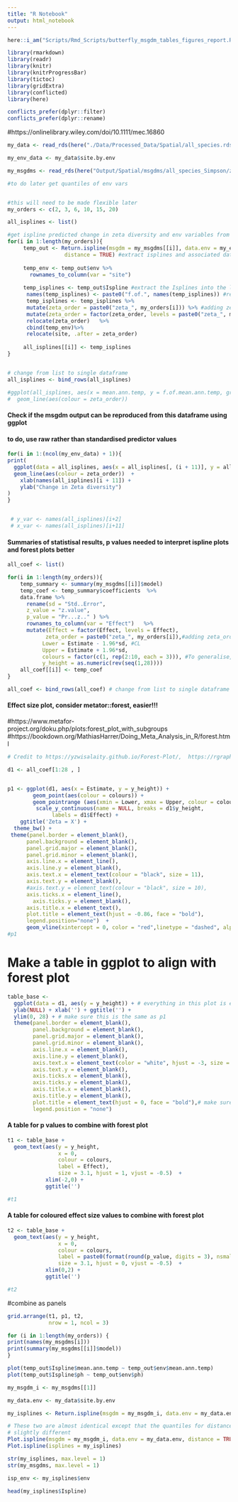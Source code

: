 ```yaml
---
title: "R Notebook"
output: html_notebook
---
```


```r
here::i_am("Scripts/Rmd_Scripts/butterfly_msgdm_tables_figures_report.Rmd")

library(rmarkdown)
library(readr)
library(knitr)
library(knitrProgressBar)
library(tictoc)
library(gridExtra)
library(conflicted)
library(here)

conflicts_prefer(dplyr::filter)
conflicts_prefer(dplyr::rename)
```
#https://onlinelibrary.wiley.com/doi/10.1111/mec.16860
```r
my_data <- read_rds(here("./Data/Processed_Data/Spatial/all_species.rds"))

my_env_data <- my_data$site.by.env

my_msgdms <- read_rds(here("Output/Spatial/msgdms/all_species_Simpson/zeta_msgdms.rds"))

#to do later get quantiles of env vars


#this will need to be made flexible later
my_orders <- c(2, 3, 6, 10, 15, 20)

all_isplines <- list()

#get ispline predicted change in zeta diversity and env variables from results
for(i in 1:length(my_orders)){
     temp_out <- Return.ispline(msgdm = my_msgdms[[i]], data.env = my_env_data, 
                  distance = TRUE) #extract isplines and associated data using the package function
     
     temp_env <- temp_out$env %>%
       rownames_to_column(var = "site")
     
     temp_isplines <- temp_out$Ispline #extract the Isplines into the list
      names(temp_isplines) <- paste0("f.of.", names(temp_isplines)) #rename columns
      temp_isplines <- temp_isplines %>%
      mutate(zeta_order = paste0("zeta_", my_orders[i])) %>% #adding zeta_order as a column
      mutate(zeta_order = factor(zeta_order, levels = paste0("zeta_", my_orders)))  %>%   
      relocate(zeta_order)   %>%  
      cbind(temp_env)%>%
      relocate(site, .after = zeta_order) 
       
     all_isplines[[i]] <- temp_isplines
}


# change from list to single dataframe
all_isplines <- bind_rows(all_isplines) 

#ggplot(all_isplines, aes(x = mean.ann.temp, y = f.of.mean.ann.temp, group = zeta_order)) +
#  geom_line(aes(colour = zeta_order))

```



#### Check if the msgdm output can be reproduced from this dataframe using ggplot

#### to do, use raw rather than standardised predictor values
```r

for(i in 1:(ncol(my_env_data) + 1)){
print(
  ggplot(data = all_isplines, aes(x = all_isplines[, (i + 11)], y = all_isplines[,(i + 2)], group = zeta_order)) +
  geom_line(aes(colour = zeta_order))  + 
    xlab(names(all_isplines)[i + 11]) + 
    ylab("Change in Zeta diversity")
)
}


 # y_var <- names(all_isplines)[i+2]
 # x_var <- names(all_isplines)[i+11] 
```

#### Summaries of statistisal results, p values needed to interpret ispline plots and forest plots better
```r

all_coef <- list()

for(i in 1:length(my_orders)){
    temp_summary <- summary(my_msgdms[[i]]$model)
    temp_coef <- temp_summary$coefficients  %>%
    data.frame %>%
      rename(sd = "Std..Error",
      z_value = "z.value", 
      p_value = "Pr...z.." ) %>% 
      rownames_to_column(var = "Effect")   %>% 
      mutate(Effect = factor(Effect, levels = Effect),
            zeta_order = paste0("zeta_", my_orders[i]),#adding zeta_order as a column
           Lower = Estimate - 1.96*sd, #CL
           Upper = Estimate + 1.96*sd,
           colours = factor(c(1, rep(2:10, each = 3))), #To generalise, this will need to be changed
           y_height = as.numeric(rev(seq(1,28))))
    all_coef[[i]] <- temp_coef
}

all_coef <- bind_rows(all_coef) # change from list to single dataframe
```

#### Effect size plot, consider metator::forest, easier!!!
#https://www.metafor-project.org/doku.php/plots:forest_plot_with_subgroups
#https://bookdown.org/MathiasHarrer/Doing_Meta_Analysis_in_R/forest.html
```r
# Credit to https://yzwisalaity.github.io/Forest-Plot/,  https://rgraphs.com/high-quality-forest-plots-in-r-ggplot2/

d1 <- all_coef[1:28 , ]


p1 <- ggplot(d1, aes(x = Estimate, y = y_height)) +
        geom_point(aes(colour = colours)) +                                     
        geom_pointrange (aes(xmin = Lower, xmax = Upper, colour = colours)) + 
         scale_y_continuous(name = NULL, breaks = d1$y_height,
              labels = d1$Effect) +
    ggtitle('Zeta = X') +
  theme_bw() +
 theme(panel.border = element_blank(),
      panel.background = element_blank(),
      panel.grid.major = element_blank(),
      panel.grid.minor = element_blank(),
      axis.line.x = element_line(),
      axis.line.y = element_blank(),
      axis.text.x = element_text(colour = "black", size = 11),
      axis.text.y = element_blank(),
      #axis.text.y = element_text(colour = "black", size = 10),
      axis.ticks.x = element_line(),
        axis.ticks.y = element_blank(),
      axis.title.x = element_text(), 
      plot.title = element_text(hjust = -0.86, face = "bold"),
      legend.position="none")  +  
      geom_vline(xintercept = 0, color = "red",linetype = "dashed", alpha = 0.5)          
#p1
```

# Make a table in ggplot to align with forest plot
```r
table_base <- 
  ggplot(data = d1, aes(y = y_height)) + # everything in this plot is empty 
  ylab(NULL) + xlab('') + ggtitle('') + 
  ylim(0, 28) + # make sure this is the same as p1
  theme(panel.border = element_blank(),
        panel.background = element_blank(),
        panel.grid.major = element_blank(), 
        panel.grid.minor = element_blank(), 
        axis.line.x = element_blank(),
        axis.line.y = element_blank(),
        axis.text.x = element_text(color = "white", hjust = -3, size = 11),
        axis.text.y = element_blank(),
        axis.ticks.x = element_blank(),
        axis.ticks.y = element_blank(),
        axis.title.x = element_blank(),
        axis.title.y = element_blank(),
        plot.title = element_text(hjust = 0, face = "bold"),# make sure hjust is the same as p1
        legend.position = "none") 

```

#### A table for p values to combine with forest plot
```r
t1 <- table_base + 
  geom_text(aes(y = y_height, 
                x = 0, 
                colour = colours,
                label = Effect), 
                size = 3.1, hjust = 1, vjust = -0.5)  +
            xlim(-2,0) +
            ggtitle('') 

#t1
```

#### A table for coloured effect size values to combine with forest plot
```r
t2 <- table_base + 
  geom_text(aes(y = y_height, 
                x = 0, 
                colour = colours,
                label = paste0(format(round(p_value, digits = 3), nsmall = 3))), 
                size = 3.1, hjust = 0, vjust = -0.5)  +
            xlim(0,2) +
            ggtitle('') 

#t2
```


#combine as panels

```r
grid.arrange(t1, p1, t2, 
             nrow = 1, ncol = 3)
```




```r
for (i in 1:length(my_orders)) {
print(names(my_msgdms[i]))
print(summary(my_msgdms[[i]]$model))
}
```





```r
plot(temp_out$Ispline$mean.ann.temp ~ temp_out$env$mean.ann.temp)
plot(temp_out$Ispline$ph ~ temp_out$env$ph)
```


```r
my_msgdm_i <- my_msgdms[[1]]

my_data.env <- my_data$site.by.env

my_isplines <- Return.ispline(msgdm = my_msgdm_i, data.env = my_data.env, distance = TRUE)

# These two are almost identical except that the quantiles for distance are 
# slightly different
Plot.ispline(msgdm = my_msgdm_i, data.env = my_data.env, distance = TRUE)
Plot.ispline(isplines = my_isplines)

str(my_isplines, max.level = 1)
str(my_msgdms, max.level = 1)

isp_env <- my_isplines$env

head(my_isplines$Ispline)
```

